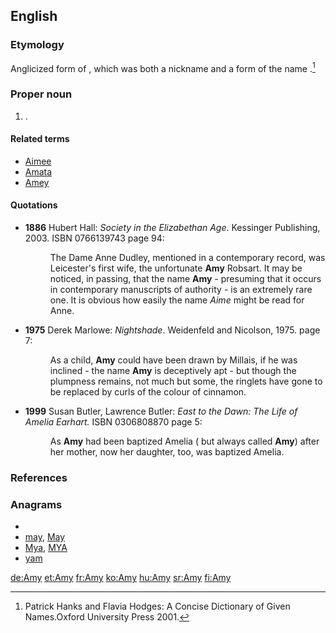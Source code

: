 ==English==

===Etymology===
Anglicized form of {{etyl|fro}} {{term|Amee|lang=fro}},
which was both a nickname and a form of the {{etyl|la}} name {{term|Amata|lang=la||beloved}}.<ref> Patrick Hanks and Flavia Hodges: A Concise Dictionary of Given Names.Oxford University Press 2001.</ref>

===Proper noun===
{{en-proper noun}}

# {{given name|female|from=Latin}}.

====Related terms====
* [[Aimee]]
* [[Amata]]
* [[Amey]]

====Quotations====
* '''1886''' Hubert Hall: ''Society in the Elizabethan Age''. Kessinger Publishing, 2003. ISBN 0766139743  page 94:
*: The Dame Anne Dudley, mentioned in a contemporary record, was Leicester's first wife, the unfortunate '''Amy''' Robsart. It may be noticed, in passing, that the name '''Amy''' - presuming that it occurs in contemporary manuscripts of authority - is an extremely rare one. It is obvious how easily the name ''Aime'' might be read for Anne.
* '''1975''' Derek Marlowe: ''Nightshade''. Weidenfeld and Nicolson, 1975. page 7:
*: As a child, '''Amy''' could have been drawn by Millais, if he was inclined - the name '''Amy''' is deceptively apt - but though the plumpness remains, not much but some, the ringlets have gone to be replaced by curls of the colour of cinnamon.
* '''1999''' Susan Butler, Lawrence Butler: ''East to the Dawn: The Life of Amelia Earhart.'' ISBN 0306808870  page 5:
*: As '''Amy''' had been baptized Amelia ( but always called '''Amy''') after her mother, now her daughter, too, was baptized Amelia.

===References===
<references/>

===Anagrams===
* {{alphagram|amy}}
* [[may#English|may]], [[May#English|May]]
* [[Mya#English|Mya]], [[MYA#English|MYA]]
* [[yam#English|yam]]

[[de:Amy]]
[[et:Amy]]
[[fr:Amy]]
[[ko:Amy]]
[[hu:Amy]]
[[sr:Amy]]
[[fi:Amy]]